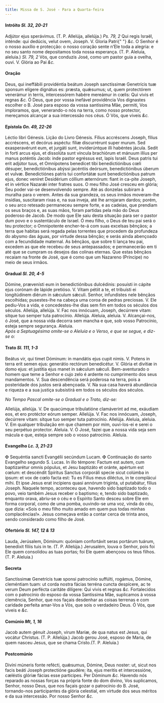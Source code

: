 ```yaml
---
title: Missa de S. José - Para a Quarta-feira
---
```


<h4 class="text-center">
  Intróito <em>Sl. 32, 20-21</em>
</h4>
<div class="grid grid-cols-2 gap-5">
  <span class="text-justify">
    Adjútor ejus sperávimus. (T. P. Allelúja, allelúja.) <em>Ps. 79, 2</em> Qui
    regis Israël, inténde: qui dedúcis, velut ovem, Joseph. V. Gloria Patri{" "}
    <em>&c.</em>
  </span>
  <span class="text-justify">
    O Senhor é o nosso auxílio e protecção: o nosso coração sente n’Ele toda a
    alegria: e no seu santo nome depositamos toda nossa esperança. (T. P.
    Aleluia, aleluia.) <em>Sl. 79, 2</em> Vós, que conduzis José, como um pastor
    guia a ovelha, ouvi. V. Glória ao Pai <em>&c.</em>
  </span>
</div>

<h4 class="text-center">Oração</h4>
<div class="grid grid-cols-2 gap-5">
  <span class="text-justify">
    Deus, qui ineffábili providéntia beátum Joseph sanctíssimæ Genetrícis tuæ
    sponsum elígere dignátus es: præsta, quǽsumus; ut, quem protectórem
    venerámur in terris, intercessórem habére mereámur in cœlis: Qui vivis et
    regnas <em>&c.</em>
  </span>
  <span class="text-justify">
    Ó Deus, que por vossa inefável providência Vos dignastes escolher o B. José
    para esposo da vossa santíssima Mãe, permiti, Vos imploramos, que,
    venerando-o nós na terra, como nosso protector, mereçamos alcançar a sua
    intercessão nos céus. Ó Vós, que viveis <em>&c.</em>
  </span>
</div>

<h4 class="text-center">
  Epístola <em>Gn. 49, 22-26</em>
</h4>
<div class="grid grid-cols-2 gap-5">
  <span class="text-justify">Léctio libri Génesis.</span>
  <span class="text-justify">Lição do Livro Génesis.</span>
  <span class="text-justify">
    Fílius accréscens Joseph, fílius accréscens, et decórus aspéctu: fíliæ
    discurrérunt super murum. Sed exasperavérunt eum, et jurgáti sunt,
    inviderúntque illi habéntes jácula. Sedit in forti arcus ejus, et dissolúta
    sunt víncula brachiórum et mánuum illíus per manus poténtis Jacob: inde
    pastor egréssus est, lapis Israël. Deus patris tui erit adjútor tuus, et
    Omnípotens benedícet tibi benedictiónibus cœli désuper, benedictiónibus
    abýssi jacéntiis deórsum, benedictiónibus úberum et vulvæ. Benedictiónes
    patris tui confortátæ sunt benedictiónibus patrum ejus, donec veníret
    Desidérium cóllium æternórum: fiant in ca-pite Joseph, et in vértice Nazarǽi
    inter fratres suos.
  </span>
  <span class="text-justify">
    O meu filho José cresceu em glória; Seu poder vai-se desenvolvendo sempre.
    Até as donzelas subiram à muralha para o verem. Antes da sua grandeza, os
    seus irmãos moveram-lhe insídias, suscitaram rixas e, na sua inveja, até lhe
    arrojaram dardos; porém, o seu arco retesado permaneceu sempre forte, e as
    cadeias, que prendiam os seus braços e, as suas mãos, foram partidas pela
    mão do Deus poderoso de Jacob. De modo que Ele saiu desta situação para ser
    o pastor dum povo e o sustentáculo de Israel. Ó meu filho, o Deus de teu pai
    será o teu protector; o Omnipotente encher-te-á com suas excelsas bênçãos; a
    terra que habitas será regada pelas torrentes que procedem da profundeza do
    abysmo das águas, por virtude dessa bênção; e serás ainda abençoado com a
    fecundidade maternal. As bênçãos, que sobre ti lança teu pai, excedem as que
    ele recebeu de seus antepassados; e permanecerão em ti até que se cumpram os
    desejos das colinas eternas. Que estas bênçãos recaiam na fronte de José,
    que é como que um Nazareno (Príncipe) no meio de seus irmãos.
  </span>
</div>

<h4 class="text-center">
  Gradual <em>Sl. 20, 4-5</em>
</h4>
<div class="grid grid-cols-2 gap-5">
  <span class="text-justify">
    Dómine, prævenísti eum in benedictiónibus dulcédinis: posuísti in cápite
    ejus corónam de lápide pretióso. V. Vitam pétiit a te, et tribuísti ei
    longitúdinem diérum in sǽculum sǽculi.
  </span>
  <span class="text-justify">
    Senhor, infundistes nele bênçãos escolhidas; pusestes-lhe na cabeça uma
    coroa de pedras preciosas. V. Ele pediu-Vos a vida, e concedestes-lhe dias
    sem fim em todos os séculos dos séculos.
  </span>
  <span class="text-justify">
    Allelúja, allelúja. V. Fac nos innócuam, Joseph, decúrrere vitam: sitque tuo
    semper tuta patrocínio. Allelúja.
  </span>
  <span class="text-justify">
    Aleluia, aleluia. V. Alcançai-nos, ó José, que a nossa vida decorra sem
    mancha e que, sob vosso Patrocínio, esteja sempre segurança. Aleluia.
  </span>
</div>

<em>
  Após a Septuagésima omite-se o Aleluia e o Verso, e que se segue, e diz-se o:
</em>

<h4 class="text-center">
  Trato <em>Sl. 111, 1-3</em>
</h4>
<div class="grid grid-cols-2 gap-5">
  <span class="text-justify">
    Beátus vir, qui timet Dóminum: in mandátis ejus cupit nimis. V. Potens in
    terra erit semen ejus: generátio rectórum benedicétur. V. Glória et divítiæ
    in domo ejus: et justítia ejus manet in sǽculum sǽculi.
  </span>
  <span class="text-justify">
    Bem-aventurado o homem que teme a Senhor e cujo zelo é ardente no
    cumprimento dos seus mandamentos. V. Sua descendência será poderosa na
    terra, pois a posteridade dos justos será abençoada. V. Na sua casa haverá
    abundância e riqueza e a sua justiça subsistirá em todos os séculos dos
    séculos.
  </span>
</div>

<em>No Tempo Pascal omite-se o Gradual e o Trato, diz-se:</em>

<div class="grid grid-cols-2 gap-5">
  <span class="text-justify">
    Allelúja, allelúja. V. De quacúmque tribulatióne clamáverint ad me, exáudiam
    eos, et ero protéctor eórum semper. Allelúja. V. Fac nos innócuam, Joseph,
    decúrrere vitam: sitque tuo semper tuta patrocínio. Allelúja.
  </span>
  <span class="text-justify">
    Aleluia, aleluia. V. Em qualquer tribulação em que chamem por mim,
    ouvi-los-ei e serei o seu perpétuo protector. Aleluia. V. Ó José, fazei que
    a nossa vida seja sem mácula e que, esteja sempre sob o vosso patrocínio.
    Aleluia.
  </span>
</div>

<h4 class="text-center">
  Evangelho <em>Lc. 3, 21-23</em>
</h4>
<div class="grid grid-cols-2 gap-5">
  <span class="text-justify">
    <span class="text-red-500">&#10016;</span> Sequéntia sancti Evangélii
    secúndum Lucam.
  </span>
  <span class="text-justify">
    <span class="text-red-500">&#10016;</span> Continuação do santo Evangelho
    segundo S. Lucas.
  </span>
  <span class="text-justify">
    In illo témpore: Factum est autem, cum baptizarétur omnis pópulus, et Jesu
    baptizáto et oránte, apértum est cœlum: et descéndit Spíritus Sanctus
    corporáli specie sicut colúmba in ipsum: et vox de cœlo facta est: Tu es
    Fílius meus diléctus, in te complácui mihi. Et ipse Jesus erat incípiens
    quasi annórum trigínta, ut putabátur, fílius Joseph.
  </span>
  <span class="text-justify">
    Naquele tempo, aconteceu que, havendo sido baptizado todo o povo, veio
    também Jesus receber o baptismo; e, tendo sido baptizado, enquanto orava,
    abriu-se o céu e o Espírito Santo desceu sobre Ele em forma corporal, como
    de uma pomba, ouvindo-se uma voz, vinda do céu, que dizia: «Sois o meu filho
    muito amado em quem pus todas minhas complacências!». Jesus começava então a
    contar cerca de trinta anos, sendo considerado como filho de José.
  </span>
</div>

<h4 class="text-center">
  Ofertório <em>Sl. 147, 12 & 13</em>
</h4>
<div class="grid grid-cols-2 gap-5">
  <span class="text-justify">
    Lauda, Jerúsalem, Dóminum: quóniam confortávit seras portárum tuárum,
    benedíxit fíliis tuis in te. (T. P. Allelúja.)
  </span>
  <span class="text-justify">
    Jerusalém, louva o Senhor, pois foi Ele quem consolidou as tuas portas; foi
    Ele quem abençoou os teus filhos. (T. P. Aleluia.)
  </span>
</div>

<h4 class="text-center">Secreta</h4>
<div class="grid grid-cols-2 gap-5">
  <span class="text-justify">
    Sanctíssimæ Genetrícis tuæ sponsi patrocínio suffúlti, rogámus, Dómine,
    cleméntiam tuam: ut corda nostra fácias terréna cuncta despícere, ac te
    verum Deum perfécta caritáte dilígere: Qui vivis et regnas <em>&c.</em>
  </span>
  <span class="text-justify">
    Fortalecidos com o patrocínio do esposo da vossa Santíssima Mãe, suplicamos
    à vossa clemência, Senhor, que nos façais desdenhar as coisas terrenas e com
    caridade perfeita amar-Vos a Vós, que sois o verdadeiro Deus. Ó Vós, que
    viveis e <em>&c.</em>
  </span>
</div>

<h4 class="text-center">
  Comúnio <em>Mt, 1, 16</em>
</h4>
<div class="grid grid-cols-2 gap-5">
  <span class="text-justify">
    Jacob autem génuit Joseph, virum Maríæ, de qua natus est Jesus, qui vocátur
    Christus. (T. P. Allelúja.)
  </span>
  <span class="text-justify">
    Jacob gerou José, esposo de Maria, de quem nasceu Jesus, que se chama
    Cristo.(T. P. Aleluia.)
  </span>
</div>

<h4 class="text-center">Postcomúnio</h4>
<div class="grid grid-cols-2 gap-5">
  <span class="text-justify">
    Divíni múneris fonte refécti, quǽsumus, Dómine, Deus noster: ut, sicut nos
    facis beáti Joseph protectióne gaudére; ita, ejus meritis et intercessióne,
    cæléstis glóriæ fácias esse participes. Per Dóminum <em>&c.</em>
  </span>
  <span class="text-justify">
    Havendo nós reparado as nossas forças na própria fonte do dom divino, Vos
    suplicamos, Senhor, nosso Deus, que nos façais gozar o patrocínio do B.
    José, tornando-nos participantes da glória celestial, em virtude dos seus
    méritos e da sua intercessão. Por nosso Senhor <em>&c.</em>
  </span>
</div>

